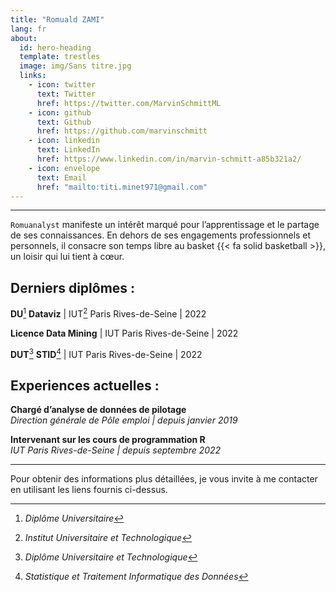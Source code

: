 ```yaml
---
title: "Romuald ZAMI"
lang: fr
about:
  id: hero-heading
  template: trestles
  image: img/Sans titre.jpg
  links:
    - icon: twitter
      text: Twitter
      href: https://twitter.com/MarvinSchmittML
    - icon: github
      text: Github
      href: https://github.com/marvinschmitt
    - icon: linkedin
      text: LinkedIn
      href: https://www.linkedin.com/in/marvin-schmitt-a85b321a2/
    - icon: envelope
      text: Email
      href: "mailto:titi.minet971@gmail.com"
---
```


---------------------------------------------------

:::{#hero-heading}

`Romuanalyst` manifeste un intérêt marqué pour l'apprentissage et le partage de ses connaissances. En dehors de ses engagements professionnels et personnels, il consacre son temps libre au basket {{< fa solid basketball >}}, un loisir qui lui tient à cœur.

## Derniers diplômes :

**DU**[^DU] **Dataviz** | IUT[^IUT] Paris Rives-de-Seine | 2022

[^DU]: *Diplôme Universitaire*
[^IUT]: *Institut Universitaire et Technologique*

**Licence Data Mining** | IUT Paris Rives-de-Seine | 2022

**DUT**[^DUT] **STID**[^STID] | IUT Paris Rives-de-Seine | 2022

[^DUT]: *Diplôme Universitaire et Technologique*
[^STID]: *Statistique et Traitement Informatique des Données*

## Experiences actuelles :

**Chargé d'analyse de données de pilotage** <br> _Direction générale de Pôle emploi | depuis janvier 2019_

**Intervenant sur les cours de programmation R** <br> _IUT Paris Rives-de-Seine | depuis septembre 2022_

:::
---------------------------------------------------
Pour obtenir des informations plus détaillées, je vous invite à me contacter en utilisant les liens fournis ci-dessus. 